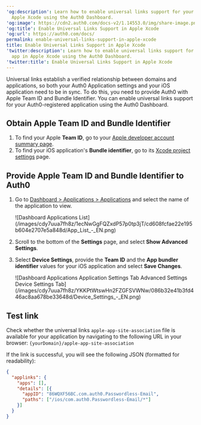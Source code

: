 ---
'og:description': Learn how to enable universal links support for your Auth0 app in
  Apple Xcode using the Auth0 Dashboard.
'og:image': https://cdn2.auth0.com/docs-v2/1.14553.0/img/share-image.png
'og:title': Enable Universal Links Support in Apple Xcode
'og:url': https://auth0.com/docs/
permalink: enable-universal-links-support-in-apple-xcode
title: Enable Universal Links Support in Apple Xcode
'twitter:description': Learn how to enable universal links support for your Auth0
  app in Apple Xcode using the Auth0 Dashboard.
'twitter:title': Enable Universal Links Support in Apple Xcode
---
Universal links establish a verified relationship between domains and applications, so both your Auth0 Application settings and your iOS application need to be in sync. To do this, you need to provide Auth0 with Apple Team ID and Bundle Identifier. You can enable universal links support for your Auth0-registered application using the <Tooltip tip="Auth0 Dashboard: Auth0's main product to configure your services." cta="View Glossary" href="/docs/glossary?term=Auth0+Dashboard">Auth0 Dashboard</Tooltip>.

## Obtain Apple Team ID and Bundle Identifier

1. To find your Apple **Team ID**, go to your [Apple developer account summary page](https://developer.apple.com/membercenter/index.action#accountSummary).
2. To find your iOS application's **Bundle identifier**, go to its [Xcode project settings](https://developer.apple.com/library/content/documentation/IDEs/Conceptual/AppDistributionGuide/ConfiguringYourApp/ConfiguringYourApp.html) page.

## Provide Apple Team ID and Bundle Identifier to Auth0

1. Go to [Dashboard > Applications > Applications](https://manage.auth0.com/#/clients) and select the name of the application to view.

   <Frame>![Dashboard Applications List](/images/cdy7uua7fh8z/1ecNwGgFQZxdP57p0tp3jT/cd608fcfae22e195b604e2707e5a848d/App_List_-_EN.png)</Frame>
2. Scroll to the bottom of the **Settings** page, and select **Show Advanced Settings**.
3. Select **Device Settings**, provide the **Team ID** and the **App bundler identifier** values for your iOS application and select **Save Changes**.

   <Frame>![Dashboard Applications Application Settings Tab Advanced Settings Device Settings Tab](/images/cdy7uua7fh8z/YKKPtWtswHn2FZGFSVWNw/086b32e41b3fd446ac8aa678be33648d/Device_Settings_-_EN.png)</Frame>

## Test link

Check whether the universal links `apple-app-site-association` file is available for your application by navigating to the following URL in your browser: `{yourDomain}/apple-app-site-association`

If the link is successful, you will see the following JSON (formatted for readability):

```json lines
{
  "applinks": {
    "apps": [],
    "details": [{
      "appID": "86WQXF56BC.com.auth0.Passwordless-Email",
      "paths": ["/ios/com.auth0.Passwordless-Email/*"]
    }]
  }
}
```



